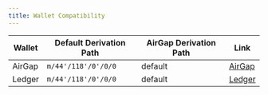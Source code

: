 ```yaml
---
title: Wallet Compatibility
---
```



<WalletCompatibilityIntro />

| Wallet | Default Derivation Path | AirGap Derivation Path | Link                              |
| ------ | ----------------------- | ---------------------- | --------------------------------- |
| AirGap | `m/44'/118'/0'/0/0`     | default                | [AirGap](https://airgap.it)       |
| Ledger | `m/44'/118'/0'/0/0`     | default                | [Ledger](https://www.ledger.com/) |
